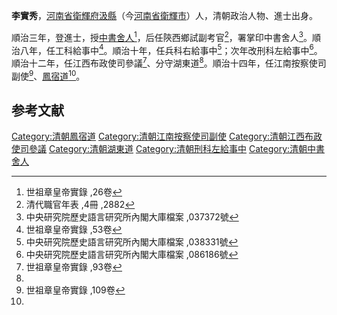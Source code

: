 '''李實秀'''，[[河南省|河南省]][[衛輝府|衛輝府]][[汲縣|汲縣]]（今[[河南省|河南省]][[衛輝市|衛輝市]]）人，清朝政治人物、進士出身。

順治三年，登進士，授[[中書舍人|中書舍人]]<ref>世祖章皇帝實錄 ,26卷</ref>，后任陝西鄉試副考官<ref>清代職官年表 ,4冊 ,2882</ref>，署掌印中書舍人<ref>中央研究院歷史語言研究所內閣大庫檔案 ,037372號</ref>。順治八年，任工科給事中<ref>世祖章皇帝實錄 ,53卷</ref>。順治十年，任兵科右給事中<ref>中央研究院歷史語言研究所內閣大庫檔案 ,038331號</ref>；次年改刑科左給事中<ref>中央研究院歷史語言研究所內閣大庫檔案 ,086186號</ref>。順治十二年，任江西布政使司參議<ref name="#1">世祖章皇帝實錄 ,93卷</ref>、分守湖東道<ref name="#1"/>。順治十四年，任江南按察使司副使<ref name="#2">世祖章皇帝實錄 ,109卷</ref>、[[鳳宿道|鳳宿道]]<ref name="#2"/>。

==参考文献==
{{reflist|2}}
{{清朝人物小作品}}
{{順治三年丙戌科殿試金榜}}

[[Category:清朝鳳宿道|Category:清朝鳳宿道]]
[[Category:清朝江南按察使司副使|Category:清朝江南按察使司副使]]
[[Category:清朝江西布政使司參議|Category:清朝江西布政使司參議]]
[[Category:清朝湖東道|Category:清朝湖東道]]
[[Category:清朝刑科左給事中|Category:清朝刑科左給事中]]
[[Category:清朝中書舍人|Category:清朝中書舍人]]